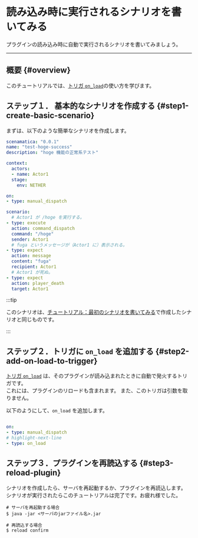 
# 読み込み時に実行されるシナリオを書いてみる

プラグインの読み込み時に自動で実行されるシナリオを書いてみましょう。

---

## 概要 {#overview}

このチュートリアルでは、[トリガ `on_load`][trigger-on-load]の使い方を学びます。

## ステップ１． 基本的なシナリオを作成する {#step1-create-basic-scenario}

まずは、以下のような簡単なシナリオを作成します。

```yaml title="test-hoge-success.yml"
scenamatica: "0.0.1"
name: "test-hoge-success"
description: "hoge 機能の正常系テスト"

context:
  actors:
  - name: Actor1
  stage:
    env: NETHER

on:
- type: manual_dispatch

scenario:
  # Actor1 が /hoge を実行する。
- type: execute
  action: command_dispatch
  command: "/hoge"
  sender: Actor1
  # fuga というメッセージが（Actor1 に）表示される。
- type: expect
  action: message
  content: "fuga"
  recipient: Actor1
  # Actor1 が死ぬ。
- type: expect
  action: player_death
  target: Actor1
```

:::tip

このシナリオは、[チュートリアル：最初のシナリオを書いてみる](../writing-my-first-scenario/#step6-write-scenario)で作成したシナリオと同じものです。  

<BelowDocument docId="getting-started/tutorials/writing-my-first-scenario"
               label="チュートリアル：最初のシナリオを書いてみる"
               tutorial
/>

:::

## ステップ２．トリガに `on_load` を追加する {#step2-add-on-load-to-trigger}

[トリガ `on_load`][trigger-on-load] は、そのプラグインが読み込まれたときに自動で発火するトリガです。  
これには、プラグインのリロードも含まれます。
また、このトリガは引数を取りません。

以下のようにして、`on_load` を追加します。

```yaml title="test-hoge-success.yml"

on:
- type: manual_dispatch
# highlight-next-line
- type: on_load
```

## ステップ３．プラグインを再読込する {#step3-reload-plugin}

シナリオを作成したら、サーバを再起動するか、プラグインを再読込します。  
シナリオが実行されたらこのチュートリアルは完了です。お疲れ様でした。

```bashl
# サーバを再起動する場合
$ java -jar <サーバのjarファイル名>.jar

# 再読込する場合
$ reload confirm 
```


[trigger-on-load]: /docs/use/scenario/trigger#triggers-on-load
